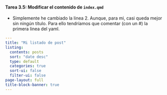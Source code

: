 ::: {.callout-important icon="false"}
#### Tarea 3.5: Modificar el contenido de `index.qmd`

- Simplemente he cambiado la linea 2. Aunque, para mi, casi queda mejor sin ningún título. Para ello tendríamos que comentar (con un #) la primera linea del yaml.


```yaml
---
title: "Mi listado de post"
listing:
  contents: posts
  sort: "date desc"
  type: default
  categories: true
  sort-ui: false
  filter-ui: false
page-layout: full
title-block-banner: true
---
```

:::


